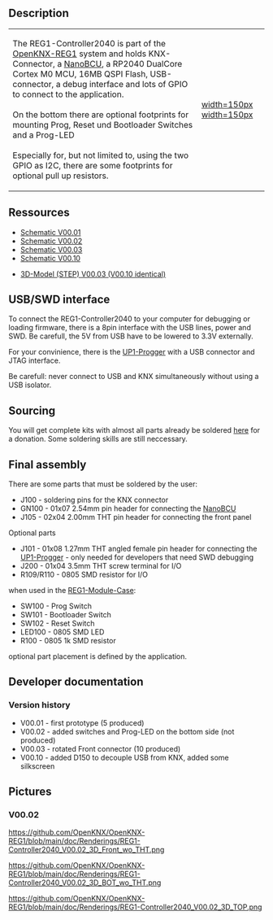 == Description ==

{|
|-
| 
The REG1-Controller2040 is part of the [[OpenKNX-REG1]] system and holds KNX-Connector, a [[NanoBCU]], a RP2040 DualCore Cortex M0 MCU, 16MB QSPI Flash, USB-connector, a debug interface and lots of GPIO to connect to the application.<br><br>
On the bottom there are optional footprints for mounting Prog, Reset und Bootloader Switches and a Prog-LED<br><br>
Especially for, but not limited to, using the two GPIO as I2C, there are some footprints for optional pull up resistors.
| [[https://github.com/OpenKNX/OpenKNX-REG1/blob/main/doc/Renderings/REG1-Controller2040_V00.02_3D_Front_wo_THT.png|width=150px]] [[https://github.com/OpenKNX/OpenKNX-REG1/blob/main/doc/Renderings/REG1-Controller2040_V00.02_3D_TOP.png|width=150px]]
|}


== Ressources ==

* [https://github.com/OpenKNX/OpenKNX-REG1/blob/main/doc/REG1-Controller2040_V00.01.sch.pdf Schematic V00.01]
* [https://github.com/OpenKNX/OpenKNX-REG1/blob/main/doc/REG1-Controller2040_V00.02.sch.pdf Schematic V00.02]
* [https://github.com/OpenKNX/OpenKNX-REG1/blob/main/doc/REG1-Controller2040_V00.02.sch.pdf Schematic V00.03]
* [https://github.com/OpenKNX/OpenKNX-REG1/blob/main/doc/REG1-Controller2040_V00.02.sch.pdf Schematic V00.10]

* [https://github.com/OpenKNX/OpenKNX-REG1/blob/main/hardware/CAD-Files/REG1-Controller2040_V00.03.step 3D-Model (STEP) V00.03 (V00.10 identical)]

== USB/SWD interface ==

To connect the REG1-Controller2040 to your computer for debugging or loading firmware, there is a 8pin interface with the USB lines, power and SWD. Be carefull, the 5V from USB have to be lowered to 3.3V externally.

For your convinience, there is the [[UP1-Progger]] with a USB connector and JTAG interface.

Be carefull: never connect to USB and KNX simultaneously without using a USB isolator.

== Sourcing  ==

You will get complete kits with almost all parts already be soldered [http://spenden.openknx.de here] for a donation. Some soldering skills are still  neccessary.

== Final assembly ==

There are some parts that must be soldered by the user:

* J100 - soldering pins for the KNX connector 
* GN100 - 01x07 2.54mm pin header for connecting the [[NanoBCU]]
* J105 - 02x04 2.00mm THT pin header for connecting the front panel


Optional parts
* J101 - 01x08 1.27mm THT angled female pin header for connecting the [[UP1-Progger]] - only needed for developers that need SWD debugging
* J200 - 01x04 3.5mm THT screw terminal for I/O
* R109/R110 - 0805 SMD resistor for I/O

when used in the [[REG1-Module-Case]]:
* SW100 - Prog Switch
* SW101 - Bootloader Switch
* SW102 - Reset Switch
* LED100 - 0805 SMD LED
* R100 - 0805 1k SMD resistor


optional part placement is defined by the application.

== Developer documentation ==

=== Version history ===

* V00.01 - first prototype (5 produced)
* V00.02 - added switches and Prog-LED on the bottom side (not produced)
* V00.03 - rotated Front connector (10 produced)
* V00.10 - added D150 to decouple USB from KNX, added some silkscreen


== Pictures ==

=== V00.02 ===
[[https://github.com/OpenKNX/OpenKNX-REG1/blob/main/doc/Renderings/REG1-Controller2040_V00.02_3D_Front_wo_THT.png]]

[[https://github.com/OpenKNX/OpenKNX-REG1/blob/main/doc/Renderings/REG1-Controller2040_V00.02_3D_BOT_wo_THT.png]]

[[https://github.com/OpenKNX/OpenKNX-REG1/blob/main/doc/Renderings/REG1-Controller2040_V00.02_3D_TOP.png]]